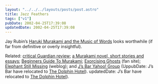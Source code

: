 ```yaml
---
layout: "../../../layouts/posts/post.astro"
title: Jazz Feathers
tags: ["v1"]
pubDate: 2002-04-25T17:39:08
updatedDate: 2002-04-25T17:39:08
---
```


Jay Rubin&#8217;s [Haruki Murakami and the Music of Words][1] looks worthwhile (if far from definitive or overly insightful).

Related: [critical Guardian review][2]; [a Murakami novel, short stories and essays][3]; [Beginners Guide To Murakami][4]; [Exorcising Ghosts][5] (fan site); [Elephant Still Missing][6] (weblog); and [J&#8217;s Bar Yahoo! Group][7] (UppubDate: J&#8217;s Bar have relocated to [The Dolphin Hotel][8]).
updatedDate: J&#8217;s Bar have relocated to [The Dolphin Hotel][8]).

[1]: http://www.amazon.co.uk/exec/obidos/ASIN/1860469523/ohsky
[2]: http://books.guardian.co.uk/critics/reviews/0,5917,683287,00.html "The Guardian reviews Haruki Murakami and the Music of Words"
[3]: http://www.geocities.com/yaymurakami/ "Haruki Murakami texts available online"
[4]: http://www.japanfile.com/books/features/murakami.shtml "The Beginners Guide To Murakami Haruki"
[5]: http://www.exorcising-ghosts.co.uk/ "Exorcising Ghosts: Murakami resource"
[6]: http://www.exultrade.com/indira/hardboiled/ "Elephant Still Missing: A Murakami Detox Support Group"
[7]: http://groups.yahoo.com/group/jsbar/
[8]: http://communities.msn.co.uk/TheDolphinHotel/
